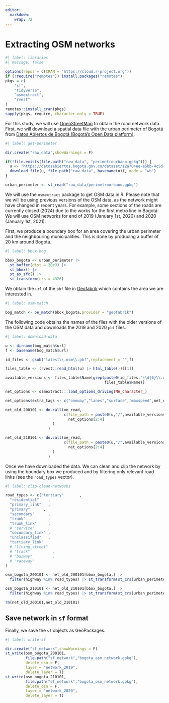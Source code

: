 ```yaml
---
editor: 
  markdown: 
    wrap: 72
---
```

# Extracting OSM networks {#sec-extrosm}

```r
#| label: libraries
#| message: false

options(repos = c(CRAN = "https://cloud.r-project.org"))
if (!require("remotes")) install.packages("remotes")
pkgs = c(
    "sf",
    "tidyverse",
    "osmextract",
    "rvest"
)
remotes::install_cran(pkgs)
sapply(pkgs, require, character.only = TRUE)
```

For this study, we will use
[OpenStreetMap](https://www.openstreetmap.org/) to obtain the road
network data. First, we will download a spatial data file with the urban
perimeter of Bogotá from [Datos Abiertos de Bogotá (Bogotá's Open Data
platform)](https://datosabiertos.bogota.gov.co/dataset/12a704ee-e5bb-4c5d-bad6-a5069d12f90a).

```r
#| label: get-perimeter

dir.create("raw_data",showWarnings = F)

if(!file.exists(file.path("raw_data", "perimetrourbano.gpkg"))) {
  u <- "https://datosabiertos.bogota.gov.co/dataset/12a704ee-e5bb-4c5d-bad6-a5069d12f90a/resource/bfc61e3c-fa58-4fe7-9581-7ead66c494cb/download/perimetrourbano.gpkg"
  download.file(u, file.path("raw_data", basename(u)), mode = "wb")
}

urban_perimeter <- st_read("raw_data/perimetrourbano.gpkg")
```

We will use the `osmextract` package to get OSM data in R. Please note
that we will be using previous versions of the OSM data, as the network
might have changed in recent years. For example, some sections of the
roads are currently closed (2024) due to the works for the first metro
line in Bogotá. We will use OSM networks for end of 2019 (January 1st,
2020) and 2020 (January 1st, 2021).

First, we produce a boundary box for an area covering the urban
perimeter and the neighbouring municipalities. This is done by producing
a buffer of 20 km around Bogotá.

```r
#| label: bbox-bog

bbox_bogota <- urban_perimeter |>
  st_buffer(dist = 20e3) |> 
  st_bbox() |>
  st_as_sfc() |>
  st_transform(crs = 4326)
```

We obtain the `url` of the `pbf` file in
[Geofabrik](https://www.geofabrik.de/) which contains the area we are
interested in.

```r
#| label: osm-match

bog_match <- oe_match(bbox_bogota,provider = "geofabrik")
```

The following code obtains the names of the files with the older
versions of the OSM data and downloads the 2019 and 2020 `pbf` files.

```r
#| label: download-data

u <- dirname(bog_match$url)
f <- basename(bog_match$url)

id_files <- gsub("latest\\.osm\\.pbf",replacement = "",f)

files_table <- (rvest::read_html(u) |> html_table())[[1]]

available_versions <- files_table$Name[grep(paste0(id_files,"\\d{6}\\.osm\\.pbf$"),
                                            files_table$Name)]

net_options <- osmextract:::load_options_driving(NA_character_)

net_options$extra_tags <- c("oneway","lanes","surface","maxspeed",net_options$extra_tags)

net_old_200101 <- do.call(oe_read,
                          c(file_path = paste0(u,"/",available_versions[7]),
                            net_options[2:4]
                     )
                   )

net_old_210101 <- do.call(oe_read,
                          c(file_path = paste0(u,"/",available_versions[8]),
                            net_options[2:4]
                     )
                   )
```

Once we have downloaded the data. We can clean and clip the network by
using the boundary box we produced and by filtering only relevant road
links (see the `road_types` vector).

```r
#| label: clip-clean-networks

road_types <- c("tertiary"       ,
  "residential"    ,
  "primary_link"   ,
  "primary"      ,
  "secondary"      ,
  "trunk"          ,
  "trunk_link"     ,
  # "service"      ,
  "secondary_link" ,
  "unclassified"   ,
  "tertiary_link"  
  # "living_street"
  # "track"          ,
  # "busway"         ,
  # "raceway"
)

osm_bogota_200101 <- net_old_200101[bbox_bogota,] |>
  filter(highway %in% road_types) |> st_transform(st_crs(urban_perimeter))

osm_bogota_210101 <- net_old_210101[bbox_bogota,] |>
  filter(highway %in% road_types) |> st_transform(st_crs(urban_perimeter))

rm(net_old_200101,net_old_210101)
```

## Save network in `sf` format

Finally, we save the `sf` objects as GeoPackages.

```r
#| label: write-sf

dir.create("sf_network",showWarnings = F)
st_write(osm_bogota_200101,
         file.path("sf_network","bogota_osm_network.gpkg"),
         delete_dsn = F,
         layer = "network_2019",
         delete_layer = T)
st_write(osm_bogota_210101,
         file.path("sf_network","bogota_osm_network.gpkg"),
         delete_dsn = F,
         layer = "network_2020",
         delete_layer = T)
```

